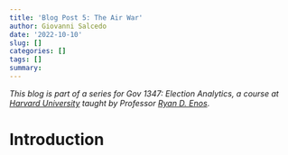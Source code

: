 ```yaml
---
title: 'Blog Post 5: The Air War'
author: Giovanni Salcedo
date: '2022-10-10'
slug: []
categories: []
tags: []
summary:
---
```


*This blog is part of a series for Gov 1347: Election Analytics, a course at [Harvard University](https://www.harvard.edu/) taught by Professor [Ryan D. Enos](http://ryandenos.com/)*.

# Introduction